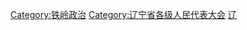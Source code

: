 [[Category:铁岭政治|Category:铁岭政治]]
[[Category:辽宁省各级人民代表大会|Category:辽宁省各级人民代表大会]]
[[Category:设区的市人民代表大会|辽]]